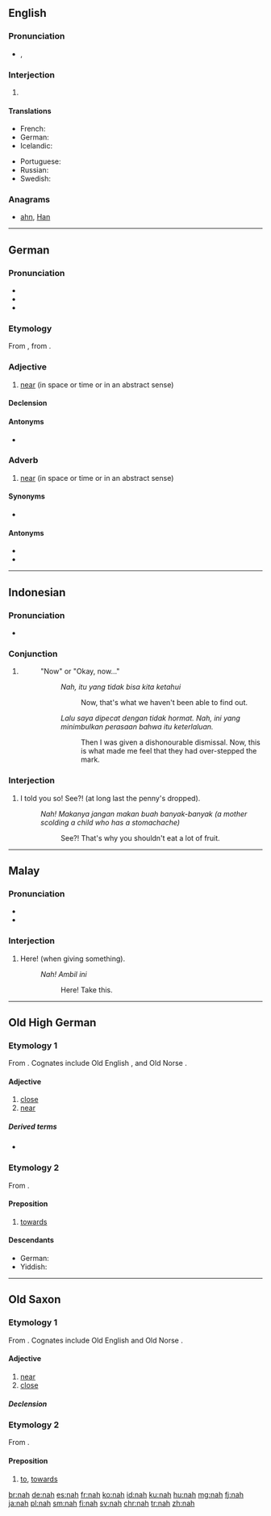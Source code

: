 {{also|Nah.}}
==English==

===Pronunciation===
* {{IPA|/næ/|/nɑ/}}, {{X-SAMPA|/n{/|/nA/}}

===Interjection===
{{en-interj}}

# {{eye dialect of|no}}

====Translations====
{{trans-top|no}}
* French: {{t+|fr|nan}}
* German: {{t+|de|ne}}
* Icelandic: {{t-|is|neibb}}
{{trans-mid}}
* Portuguese: {{t+|pt|nem}}
* Russian: {{t|ru|нет|sc=Cyrl}}
* Swedish: {{t+|sv|nä}}
{{trans-bottom}}

===Anagrams===
* [[ahn#English|ahn]], [[Han#English|Han]]

----

==German==

===Pronunciation===
* {{IPA|/naː/|lang=de}}
* {{audio|De-nah.ogg|audio}}
* {{rhymes|aː|lang=de}}

===Etymology===
From {{etyl|goh|de}} {{term|nah|nāh|lang=goh}}, from {{etyl|gem-pro|de}} {{term/t|gem-pro|*nēhw}}.

===Adjective===
{{de-adj|näher|nächsten}}

# [[near]] (in space or time or in an abstract sense)

====Declension====
{{de-decl-adj|nah|näher|nächst}}

====Antonyms====
* {{l|de|fern}}

===Adverb===
{{de-adv}}

# [[near]] (in space or time or in an abstract sense)

====Synonyms====
* {{l|de|nahe}}

====Antonyms====
* {{l|de|weit}}
* {{l|de|fern}}

----

==Indonesian==

===Pronunciation===
* {{IPA|/nah/|lang=ms}}

===Conjunction===
{{head|id|conjunction}}

# {{non-gloss definition|Used in a narrative or an argument. It appears at the beginning of a sentence and suggests that the previous part of the narrative or argument is complete and clear and that you are now about to move on to to the next part or next step. The following are the closest equivalents in English.}}
#: "Now" or "Okay, now..."
#:: ''Nah, itu yang tidak bisa kita ketahui''
#::: Now, that's what we haven't been able to find out.
#:: ''Lalu saya dipecat dengan tidak hormat. Nah, ini yang minimbulkan perasaan bahwa itu keterlaluan.''
#::: Then I was given a dishonourable dismissal. Now, this is what made me feel that they had over-stepped the mark.

===Interjection===
{{head|id|interjection}}

# I told you so! See?! (at long last the penny's dropped).
#: ''Nah! Makanya jangan makan buah banyak-banyak (a mother scolding a child who has a stomachache)''
#:: See?! That's why you shouldn't eat a lot of fruit.

----

==Malay==

===Pronunciation===
* {{IPA|/nah/|lang=ms}}
* {{rhymes|nah|ah|lang=ms}}

===Interjection===
{{head|ms|interjection}}

# Here! (when giving something).
#: ''Nah! Ambil ini''
#:: Here! Take this.

----

==Old High German==

===Etymology 1===
From {{etyl|gem-pro|goh}} {{term/t|gem-pro|*nēhw}}.  Cognates include Old English {{term|neh|nēh|lang=ang}}, {{term|neah|nēah|lang=ang}} and Old Norse {{term|ná|lang=non}}.

====Adjective====
{{goh-adj|head=nāh}}

# [[close]]
# [[near]]

=====Derived terms=====
* {{l|goh|nahi|nāhī}}

===Etymology 2===
From {{etyl|gem-pro|goh}} {{term/t|gem-pro|*nēhwiz}}.

====Preposition====
{{head|goh|preposition|head=nāh|takes dative}}

# [[towards]]

====Descendants====
* German: {{l|de|nach}}
* Yiddish: {{l|yi|נאָך|tr=nokh|sc=Hebr}}

----

==Old Saxon==

===Etymology 1===
From {{etyl|gem-pro|osx}} {{term/t|gem-pro|*nēhw}}.  Cognates include Old English {{term|neah|nēah|lang=ang}} and Old Norse {{term|ná|lang=non}}.

====Adjective====
{{head|osx|adjective|head=nāh}}

# [[near]]
# [[close]]

=====Declension=====
{{osx-decl-adj|title=nāh|nāh}}

===Etymology 2===
From {{etyl|gem-pro|osx}} {{term/t|gem-pro|*nēhwiz}}.

====Preposition====
{{head|osx|preposition|head=nāh|takes dative}}

# [[to]], [[towards]]

[[br:nah]]
[[de:nah]]
[[es:nah]]
[[fr:nah]]
[[ko:nah]]
[[id:nah]]
[[ku:nah]]
[[hu:nah]]
[[mg:nah]]
[[fj:nah]]
[[ja:nah]]
[[pl:nah]]
[[sm:nah]]
[[fi:nah]]
[[sv:nah]]
[[chr:nah]]
[[tr:nah]]
[[zh:nah]]